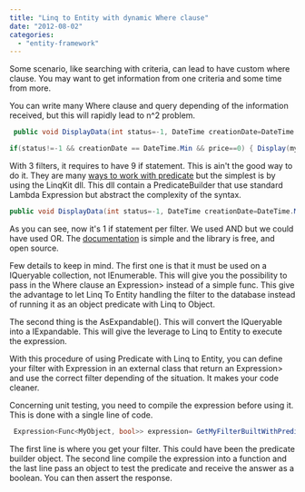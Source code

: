 ```yaml
---
title: "Linq to Entity with dynamic Where clause"
date: "2012-08-02"
categories: 
  - "entity-framework"
---
```


Some scenario, like searching with criteria, can lead to have custom where clause. You may want to get information from one criteria and some time from more.

You can write many Where clause and query depending of the information received, but this will rapidly lead to n^2 problem.


```csharp
 public void DisplayData(int status=-1, DateTime creationDate=DateTime.Min, decimal price=0) { var myData = \_dataContext.Data;

if(status!=-1 && creationDate == DateTime.Min && price==0) { Display(myData.Where(d=>d.Status == status); } else if(status!=-1 && creationDate != DateTime.Min && price==0) { Display(myData.Where(d=>d.Status == status && d.Date == creationDate); } else if(...) { //... } } 
```

With 3 filters, it requires to have 9 if statement. This is ain't the good way to do it. They are many [ways to work with predicate](http://blogs.msdn.com/b/meek/archive/2008/05/02/linq-to-entities-combining-predicates.aspx "Linq to Entity Predicates") but the simplest is by using the LinqKit dll. This dll contain a PredicateBuilder that use standard Lambda Expression but abstract the complexity of the syntax.

```csharp
public void DisplayData(int status=-1, DateTime creationDate=DateTime.Min, decimal price=0) { var predicate = PredicateBuilder.True<MyObject>(); if(status!=-1) { predicate = predicate.And(e=>e.Status == status); } else if(creationDate != DateTime.Min) { predicate = predicate.And(e=>e.Date== creationDate ); } else if(price !=0) { predicate = predicate.And(e=>e.Price== price ); } var myData = \_dataContext.Data; DisplaymyData.AsExpandable().Where(predicate)); } 
```

As you can see, now it's 1 if statement per filter. We used AND but we could have used OR. The [documentation](http://www.albahari.com/nutshell/predicatebuilder.aspx "predicate builder documentation") is simple and the library is free, and open source.

Few details to keep in mind. The first one is that it must be used on a IQueryable collection, not IEnumerable. This will give you the possibility to pass in the Where clause an Expression\> instead of a simple func. This give the advantage to let Linq To Entity handling the filter to the database instead of running it as an object predicate with Linq to Object.

The second thing is the AsExpandable(). This will convert the IQueryable into a IExpandable. This will give the leverage to Linq to Entity to execute the expression.

With this procedure of using Predicate with Linq to Entity, you can define your filter with Expression in an external class that return an Expression\> and use the correct filter depending of the situation. It makes your code cleaner.

Concerning unit testing, you need to compile the expression before using it. This is done with a single line of code.


```csharp
 Expression<Func<MyObject, bool>> expression= GetMyFilterBuiltWithPredicate(); var function = expression.Compile(); var responseInBoolean = function(myObject); 
```

The first line is where you get your filter. This could have been the predicate builder object. The second line compile the expression into a function and the last line pass an object to test the predicate and receive the answer as a boolean. You can then assert the response.
